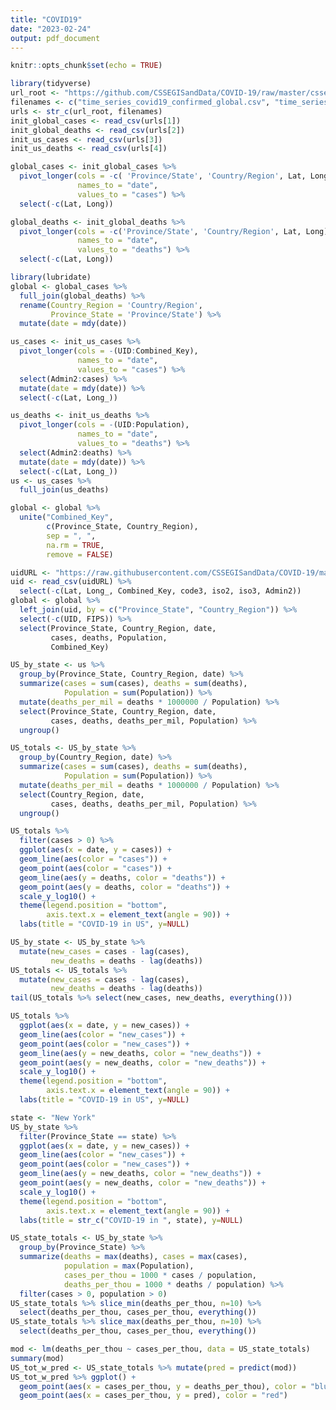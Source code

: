 ```yaml
---
title: "COVID19"
date: "2023-02-24"
output: pdf_document
---
```


```r
knitr::opts_chunk$set(echo = TRUE)
```

```r
library(tidyverse)
url_root <- "https://github.com/CSSEGISandData/COVID-19/raw/master/csse_covid_19_data/csse_covid_19_time_series/"
filenames <- c("time_series_covid19_confirmed_global.csv", "time_series_covid19_deaths_global.csv", "time_series_covid19_confirmed_US.csv", "time_series_covid19_deaths_US.csv")
urls <- str_c(url_root, filenames)
init_global_cases <- read_csv(urls[1])
init_global_deaths <- read_csv(urls[2])
init_us_cases <- read_csv(urls[3])
init_us_deaths <- read_csv(urls[4])

```

```r
global_cases <- init_global_cases %>%
  pivot_longer(cols = -c( 'Province/State', 'Country/Region', Lat, Long),
               names_to = "date",
               values_to = "cases") %>%
  select(-c(Lat, Long))

global_deaths <- init_global_deaths %>%
  pivot_longer(cols = -c('Province/State', 'Country/Region', Lat, Long),
               names_to = "date",
               values_to = "deaths") %>%
  select(-c(Lat, Long))

library(lubridate)
global <- global_cases %>%
  full_join(global_deaths) %>%
  rename(Country_Region = 'Country/Region',
         Province_State = 'Province/State') %>%
  mutate(date = mdy(date))

us_cases <- init_us_cases %>%
  pivot_longer(cols = -(UID:Combined_Key),
               names_to = "date",
               values_to = "cases") %>%
  select(Admin2:cases) %>%
  mutate(date = mdy(date)) %>%
  select(-c(Lat, Long_))

us_deaths <- init_us_deaths %>%
  pivot_longer(cols = -(UID:Population),
               names_to = "date",
               values_to = "deaths") %>%
  select(Admin2:deaths) %>%
  mutate(date = mdy(date)) %>%
  select(-c(Lat, Long_))
us <- us_cases %>%
  full_join(us_deaths)

global <- global %>%
  unite("Combined_Key",
        c(Province_State, Country_Region),
        sep = ", ",
        na.rm = TRUE,
        remove = FALSE)

uidURL <- "https://raw.githubusercontent.com/CSSEGISandData/COVID-19/master/csse_covid_19_data/UID_ISO_FIPS_LookUp_Table.csv"
uid <- read_csv(uidURL) %>%
  select(-c(Lat, Long_, Combined_Key, code3, iso2, iso3, Admin2))
global <- global %>%
  left_join(uid, by = c("Province_State", "Country_Region")) %>%
  select(-c(UID, FIPS)) %>%
  select(Province_State, Country_Region, date,
         cases, deaths, Population,
         Combined_Key)
```

```r
US_by_state <- us %>%
  group_by(Province_State, Country_Region, date) %>%
  summarize(cases = sum(cases), deaths = sum(deaths),
            Population = sum(Population)) %>%
  mutate(deaths_per_mil = deaths * 1000000 / Population) %>%
  select(Province_State, Country_Region, date,
         cases, deaths, deaths_per_mil, Population) %>%
  ungroup()
```
```r
US_totals <- US_by_state %>%
  group_by(Country_Region, date) %>%
  summarize(cases = sum(cases), deaths = sum(deaths),
            Population = sum(Population)) %>%
  mutate(deaths_per_mil = deaths * 1000000 / Population) %>%
  select(Country_Region, date,
         cases, deaths, deaths_per_mil, Population) %>%
  ungroup()

US_totals %>%
  filter(cases > 0) %>%
  ggplot(aes(x = date, y = cases)) +
  geom_line(aes(color = "cases")) +
  geom_point(aes(color = "cases")) +
  geom_line(aes(y = deaths, color = "deaths")) +
  geom_point(aes(y = deaths, color = "deaths")) +
  scale_y_log10() +
  theme(legend.position = "bottom",
        axis.text.x = element_text(angle = 90)) +
  labs(title = "COVID-19 in US", y=NULL)
```

```r
US_by_state <- US_by_state %>%
  mutate(new_cases = cases - lag(cases),
         new_deaths = deaths - lag(deaths))
US_totals <- US_totals %>%
  mutate(new_cases = cases - lag(cases),
         new_deaths = deaths - lag(deaths))
tail(US_totals %>% select(new_cases, new_deaths, everything()))
```
```r
US_totals %>%
  ggplot(aes(x = date, y = new_cases)) +
  geom_line(aes(color = "new_cases")) +
  geom_point(aes(color = "new_cases")) +
  geom_line(aes(y = new_deaths, color = "new_deaths")) +
  geom_point(aes(y = new_deaths, color = "new_deaths")) +
  scale_y_log10() +
  theme(legend.position = "bottom",
        axis.text.x = element_text(angle = 90)) +
  labs(title = "COVID-19 in US", y=NULL)

state <- "New York"
US_by_state %>%
  filter(Province_State == state) %>%
  ggplot(aes(x = date, y = new_cases)) +
  geom_line(aes(color = "new_cases")) +
  geom_point(aes(color = "new_cases")) +
  geom_line(aes(y = new_deaths, color = "new_deaths")) +
  geom_point(aes(y = new_deaths, color = "new_deaths")) +
  scale_y_log10() +
  theme(legend.position = "bottom",
        axis.text.x = element_text(angle = 90)) +
  labs(title = str_c("COVID-19 in ", state), y=NULL)

```
```r
US_state_totals <- US_by_state %>%
  group_by(Province_State) %>%
  summarize(deaths = max(deaths), cases = max(cases),
            population = max(Population),
            cases_per_thou = 1000 * cases / population,
            deaths_per_thou = 1000 * deaths / population) %>%
  filter(cases > 0, population > 0)
US_state_totals %>% slice_min(deaths_per_thou, n=10) %>%
  select(deaths_per_thou, cases_per_thou, everything())
US_state_totals %>% slice_max(deaths_per_thou, n=10) %>%
  select(deaths_per_thou, cases_per_thou, everything())
```

```r
mod <- lm(deaths_per_thou ~ cases_per_thou, data = US_state_totals)
summary(mod)
US_tot_w_pred <- US_state_totals %>% mutate(pred = predict(mod))
US_tot_w_pred %>% ggplot() +
  geom_point(aes(x = cases_per_thou, y = deaths_per_thou), color = "blue") +
  geom_point(aes(x = cases_per_thou, y = pred), color = "red")
```

